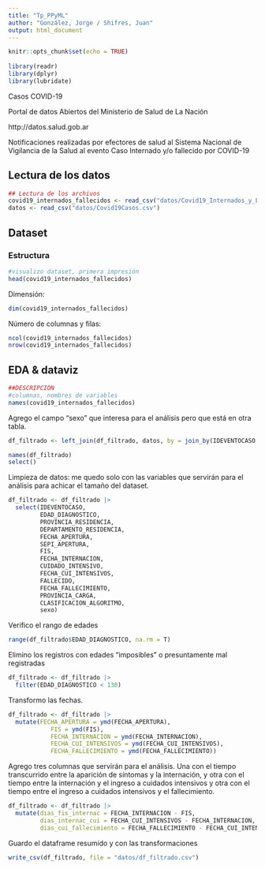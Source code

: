 ```yaml
---
title: "Tp_PPyML"
author: "González, Jorge / Shifres, Juan"
output: html_document
---
```


```r
knitr::opts_chunk$set(echo = TRUE)
 
library(readr)
library(dplyr)
library(lubridate)

```

Casos COVID-19

Portal de datos Abiertos del Ministerio de Salud de La Nación

http://datos.salud.gob.ar

Notificaciones realizadas por efectores de salud al Sistema Nacional de Vigilancia de la Salud al evento Caso Internado y/o fallecido por COVID-19 

## Lectura de los datos

```r
## Lectura de los archivos
covid19_internados_fallecidos <- read_csv("datos/Covid19_Internados_y_Fallecidos.csv")
datos <- read_csv("datos/Covid19Casos.csv")
```

## Dataset
### Estructura
```r
#visualizo dataset, primera impresión
head(covid19_internados_fallecidos)
```

Dimensión:
```r
dim(covid19_internados_fallecidos)
```

Número de columnas y filas:
```r
ncol(covid19_internados_fallecidos)
nrow(covid19_internados_fallecidos)
```

## EDA & dataviz
```r
##DESCRIPCIÓN
#columnas, nombres de variables
names(covid19_internados_fallecidos)
```

Agrego el campo "sexo" que interesa para el análisis pero que está en otra tabla.
```r
df_filtrado <- left_join(df_filtrado, datos, by = join_by(IDEVENTOCASO == id_evento_caso))
```

```r
names(df_filtrado)
select()
```


Limpieza de datos: me quedo solo con las variables que servirán para el análisis para achicar el tamaño del dataset.
```r
df_filtrado <- df_filtrado |> 
  select(IDEVENTOCASO, 
         EDAD_DIAGNOSTICO, 
         PROVINCIA_RESIDENCIA, 
         DEPARTAMENTO_RESIDENCIA, 
         FECHA_APERTURA, 
         SEPI_APERTURA, 
         FIS, 
         FECHA_INTERNACION, 
         CUIDADO_INTENSIVO, 
         FECHA_CUI_INTENSIVOS, 
         FALLECIDO, 
         FECHA_FALLECIMIENTO, 
         PROVINCIA_CARGA, 
         CLASIFICACION_ALGORITMO, 
         sexo)
```

Verifico el rango de edades
```r
range(df_filtrado$EDAD_DIAGNOSTICO, na.rm = T)
```

Elimino los registros con edades "imposibles" o presuntamente mal registradas
```r
df_filtrado <- df_filtrado |> 
  filter(EDAD_DIAGNOSTICO < 130)
```

Transformo las fechas.
```r
df_filtrado <- df_filtrado |> 
  mutate(FECHA_APERTURA = ymd(FECHA_APERTURA), 
            FIS = ymd(FIS), 
            FECHA_INTERNACION = ymd(FECHA_INTERNACION), 
            FECHA_CUI_INTENSIVOS = ymd(FECHA_CUI_INTENSIVOS), 
            FECHA_FALLECIMIENTO = ymd(FECHA_FALLECIMIENTO))
```

Agrego tres columnas que servirán para el análisis. Una con el tiempo transcurrido entre la aparición de síntomas y la internación, y otra con el tiempo entre la internación y el ingreso a cuidados intensivos y otra con el tiempo entre el ingreso a cuidados intensivos y el fallecimiento.
```r
df_filtrado <- df_filtrado |> 
  mutate(dias_fis_internac = FECHA_INTERNACION - FIS,
         dias_internac_cui = FECHA_CUI_INTENSIVOS - FECHA_INTERNACION, 
         dias_cui_fallecimiento = FECHA_FALLECIMIENTO - FECHA_CUI_INTENSIVOS)
```


Guardo el dataframe resumido y con las transformaciones
```r
write_csv(df_filtrado, file = "datos/df_filtrado.csv")
```




